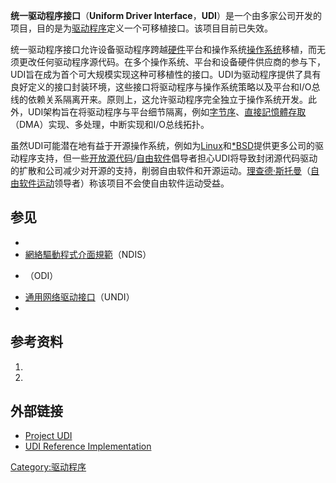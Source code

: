 {{NoteTA
|G1=IT
}}
'''统一驱动程序接口'''（'''Uniform Driver Interface'''，'''UDI'''）是一个由多家公司开发的项目，目的是为[[驱动程序|驱动程序]]定义一个可移植接口。该项目目前已失效。

统一驱动程序接口允许设备驱动程序跨越[[硬件|硬件]]平台和操作系统[[操作系统|操作系统]]移植，而无须更改任何驱动程序源代码。在多个操作系统、平台和设备硬件供应商的参与下，UDI旨在成为首个可大规模实现这种可移植性的接口。UDI为驱动程序提供了具有良好定义的接口封装环境，这些接口将驱动程序与操作系统策略以及平台和I/O总线的依赖关系隔离开来。原则上，这允许驱动程序完全独立于操作系统开发。此外，UDI架构旨在将驱动程序与平台细节隔离，例如[[字节序|字节序]]、[[直接記憶體存取|直接記憶體存取]]（DMA）实现、多处理，中断实现和I/O总线拓扑。

虽然UDI可能潜在地有益于开源操作系统，例如为[[Linux|Linux]]和[[FreeBSD|*BSD]]提供更多公司的驱动程序支持，但一些[[开放源代码|开放源代码]]/[[自由软件|自由软件]]倡导者担心UDI将导致封闭源代码驱动的扩散和公司减少对开源的支持，削弱自由软件和开源运动。[[理查德·斯托曼|理查德·斯托曼]]（[[自由软件运动|自由软件运动]]领导者）称该项目不会使自由软件运动受益。

== 参见 ==
* {{tsl|en|I2O}}
* [[網絡驅動程式介面規範|網絡驅動程式介面規範]]（NDIS）
* {{tsl|en|Open Data-Link Interface|开放数据链路接口}}（ODI）
* [[通用网络驱动接口|通用网络驱动接口]]（UNDI）
* {{tsl|en|PC/TCP Packet Driver|PC/TCP数据包驱动程序}}

== 参考资料 ==
#{{cite web
 |author       = [[Richard_Stallman|Richard Stallman]]
 |year         = 1998
 |url          = http://linuxtoday.com/developer/1998100500205OP
 |title        = UDI and Free Software
 |publisher    = Linux Today
 |accessdate   = 2011-04-14
 |archive-date = 2011-07-13
 |archive-url  = https://web.archive.org/web/20110713212435/http://www.linuxtoday.com/developer/1998100500205OP
 |dead-url     = no
}}
#{{cite press release
 |publisher   = Software Technologies Group
 |date        = 2001-05-09
 |title       = UDI Reference Implementation Open Sourced
 |url         = http://www.stg.com/press_releases/050901.html
 |deadurl     = yes
 |archiveurl  = https://web.archive.org/web/20060909102816/http://www.stg.com/press_releases/050901.html
 |archivedate = 2006-09-09
}}

== 外部链接 ==
* [http://www.projectudi.org/ Project UDI] {{Wayback|url=http://www.projectudi.org/ |date=20161209131144 }}
* [http://projectudi.sourceforge.net/ UDI Reference Implementation] {{Wayback|url=http://projectudi.sourceforge.net/ |date=20170603165734 }}

[[Category:驱动程序|Category:驱动程序]]